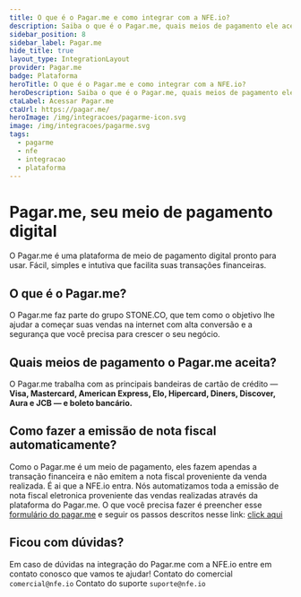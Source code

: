 ```yaml
---
title: O que é o Pagar.me e como integrar com a NFE.io?
description: Saiba o que é o Pagar.me, quais meios de pagamento ele aceita e como integrar com a NFE.io para emissão automática de notas fiscais.
sidebar_position: 8
sidebar_label: Pagar.me
hide_title: true
layout_type: IntegrationLayout
provider: Pagar.me
badge: Plataforma
heroTitle: O que é o Pagar.me e como integrar com a NFE.io?
heroDescription: Saiba o que é o Pagar.me, quais meios de pagamento ele aceita e como integrar com a NFE.io para emissão automática de notas fiscais.
ctaLabel: Acessar Pagar.me
ctaUrl: https://pagar.me/
heroImage: /img/integracoes/pagarme-icon.svg
image: /img/integracoes/pagarme.svg
tags:
  - pagarme
  - nfe
  - integracao
  - plataforma
---
```

# Pagar.me, seu meio de pagamento digital
O Pagar.me é uma plataforma de meio de pagamento digital pronto para usar. Fácil, simples e intutiva que facilita suas transações financeiras.

## O que é o Pagar.me?

O Pagar.me faz parte do grupo STONE.CO, que tem como o objetivo lhe ajudar a começar suas vendas na internet com alta conversão e a segurança que você precisa para crescer o seu negócio.

## Quais meios de pagamento o Pagar.me aceita?
O Pagar.me trabalha com as principais bandeiras de cartão de crédito —  **Visa, Mastercard, American Express, Elo, Hipercard, Diners, Discover, Aura e JCB — e boleto bancário.**

## Como fazer a emissão de nota fiscal automaticamente?
Como o Pagar.me é um meio de pagamento, eles fazem apendas a transação financeira e não emitem a nota fiscal proveniente da venda realizada.
É ai que a NFE.io entra. Nós automatizamos toda a emissão de nota fiscal eletronica proveniente das vendas realizadas através da plataforma do Pagar.me.
O que você precisa fazer é preencher esse [formulário do pagar.me](https://p.nfe.io/integracao-meios-pagamentos "formulário do pagar.me") e seguir os passos descritos nesse link: [click aqui](https://nfe.io/docs/documentacao/nossa-plataforma/criar-conta/)

## Ficou com dúvidas?
Em caso de dúvidas na integração do Pagar.me com a NFE.io entre em contato conosco que vamos te ajudar!
Contato do comercial `comercial@nfe.io`
Contato do suporte `suporte@nfe.io`
